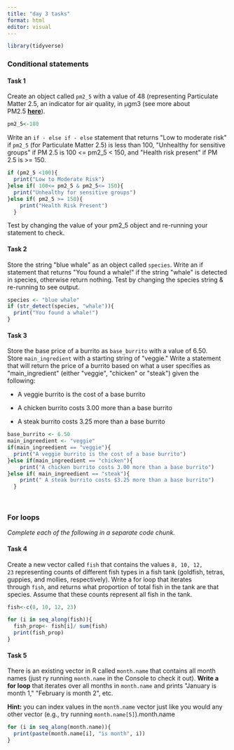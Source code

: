 ```yaml
---
title: "day 3 tasks"
format: html
editor: visual
---
```


```r
library(tidyverse)
```

### **Conditional statements**

#### **Task 1**

Create an object called `pm2_5` with a value of 48 (representing Particulate Matter 2.5, an indicator for air quality, in μgm3 (see more about PM2.5 [**here**](https://www3.epa.gov/region1/airquality/pm-aq-standards.html)).

```r
pm2_5<-180
```

Write an `if - else if - else` statement that returns \"Low to moderate risk\" if `pm2_5` (for Particulate Matter 2.5) is less than 100, \"Unhealthy for sensitive groups\" if PM 2.5 is 100 \<= pm2_5 \< 150, and \"Health risk present\" if PM 2.5 is \>= 150.

```r
if (pm2_5 <100){
  print("Low to Moderate Risk")
}else if( 100<= pm2_5 & pm2_5<= 150){
  print("Unhealthy for sensitive groups")
}else if( pm2_5 >= 150){
    print("Health Risk Present")
  }

```

Test by changing the value of your pm2_5 object and re-running your statement to check.

#### **Task 2**

Store the string \"blue whale\" as an object called `species`. Write an if statement that returns \"You found a whale!\" if the string \"whale\" is detected in species, otherwise return nothing. Test by changing the species string & re-running to see output.

```r
species <- "blue whale"
if (str_detect(species, "whale")){
  print("You found a whale!")
}
```

#### **Task 3**

Store the base price of a burrito as `base_burrito` with a value of 6.50. Store `main_ingredient` with a starting string of \"veggie.\" Write a statement that will return the price of a burrito based on what a user specifies as \"main_ingredient\" (either \"veggie\", \"chicken\" or \"steak\") given the following:

-   A veggie burrito is the cost of a base burrito

-   A chicken burrito costs 3.00 more than a base burrito

-   A steak burrito costs 3.25 more than a base burrito

```r
base_burrito <- 6.50
main_ingreedient <- "veggie"
if(main_ingreedient == "veggie"){
  print("A veggie burrito is the cost of a base burrito")
}else if(main_ingreedient == "chicken"){
    print("A chicken burrito costs 3.00 more than a base burrito")
}else if( main_ingreedient == "steak"){
    print(" A steak burrito costs $3.25 more than a base burrito")
  }
  



```

### **For loops**

*Complete each of the following in a separate code chunk.*

#### **Task 4**

Create a new vector called `fish` that contains the values `8, 10, 12, 23` representing counts of different fish types in a fish tank (goldfish, tetras, guppies, and mollies, respectively). Write a for loop that iterates through `fish`, and returns what proportion of total fish in the tank are that species. Assume that these counts represent all fish in the tank.

```r
fish<-c(8, 10, 12, 23)

for (i in seq_along(fish)){
  fish_prop<- fish[i]/ sum(fish)
  print(fish_prop)
}

```

#### **Task 5**

There is an existing vector in R called `month.name` that contains all month names (just ry running `month.name` in the Console to check it out). **Write a for loop** that iterates over all months in `month.name` and prints \"January is month 1,\" \"February is month 2\", etc.

**Hint:** you can index values in the `month.name` vector just like you would any other vector (e.g., try running `month.name[5]`).month.name

```r
for (i in seq_along(month.name)){
  print(paste(month.name[i], "is month", i))
}
```

## 
